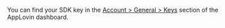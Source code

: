 You can find your <Abbr>SDK</Abbr> key in the [<UILabel>Account &gt; General &gt; Keys</UILabel>](https://dash.applovin.com/o/account#keys) section of the AppLovin dashboard.
